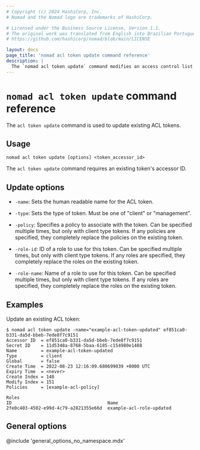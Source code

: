 ```yaml
---
# Copyright (c) 2024 HashiCorp, Inc.
# Nomad and the Nomad logo are trademarks of HashiCorp.

# Licensed under the Business Source License, Version 1.1.
# The original work was translated from English into Brazilian Portuguese.
# https://github.com/hashicorp/nomad/blob/main/LICENSE

layout: docs
page_title: 'nomad acl token update command reference'
description: |
  The `nomad acl token update` command modifies an access control list (ACL) token. Update name, client or management type, policy, and role.
---
```


# `nomad acl token update` command reference

The `acl token update` command is used to update existing ACL tokens.

## Usage

```plaintext
nomad acl token update [options] <token_accessor_id>
```

The `acl token update` command requires an existing token's accessor ID.

## Update options

- `-name`: Sets the human readable name for the ACL token.

- `-type`: Sets the type of token. Must be one of "client" or "management".

- `-policy`: Specifies a policy to associate with the token. Can be specified
  multiple times, but only with client type tokens. If any policies are
  specified, they completely replace the policies on the existing token.

- `-role-id`: ID of a role to use for this token. Can be specified multiple
  times, but only with client type tokens. If any roles are specified, they
  completely replace the roles on the existing token.

- `-role-name`: Name of a role to use for this token. Can be specified multiple
  times, but only with client type tokens. If any roles are specified, they
  completely replace the roles on the existing token.

## Examples

Update an existing ACL token:

```shell-session
$ nomad acl token update -name="example-acl-token-updated" ef851ca0-b331-da5d-bbeb-7ede8f7c9151
Accessor ID  = ef851ca0-b331-da5d-bbeb-7ede8f7c9151
Secret ID    = 11d5348a-8768-5baa-6185-c154980e1488
Name         = example-acl-token-updated
Type         = client
Global       = false
Create Time  = 2022-08-23 12:16:09.680699039 +0000 UTC
Expiry Time  = <never>
Create Index = 140
Modify Index = 151
Policies     = [example-acl-policy]

Roles
ID                                    Name
2fe0c403-4502-e99d-4c79-a2821355e66d  example-acl-role-updated
```

## General options

@include 'general_options_no_namespace.mdx'
